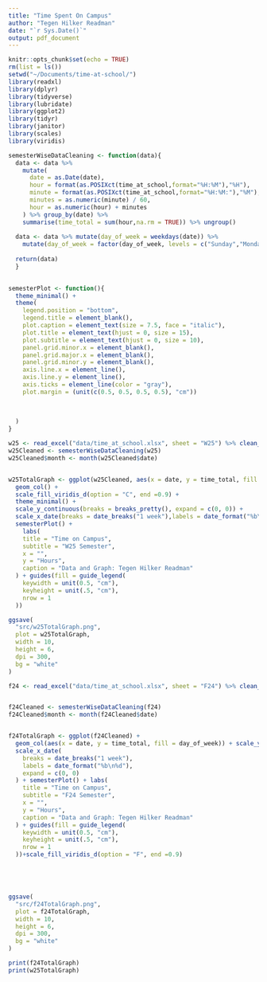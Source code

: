 ```yaml
---
title: "Time Spent On Campus"
author: "Tegen Hilker Readman"
date: "`r Sys.Date()`"
output: pdf_document
---
```


```r
knitr::opts_chunk$set(echo = TRUE)
rm(list = ls())
setwd("~/Documents/time-at-school/")
library(readxl)
library(dplyr)
library(tidyverse)
library(lubridate)
library(ggplot2)
library(tidyr)
library(janitor)
library(scales)
library(viridis)
```

```r
semesterWiseDataCleaning <- function(data){
  data <- data %>% 
    mutate(
      date = as.Date(date),
      hour = format(as.POSIXct(time_at_school,format="%H:%M"),"%H"),
      minute = format(as.POSIXct(time_at_school,format="%H:%M:"),"%M"),
      minutes = as.numeric(minute) / 60,
      hour = as.numeric(hour) + minutes
    ) %>% group_by(date) %>% 
    summarise(time_total = sum(hour,na.rm = TRUE)) %>% ungroup() 
  
  data <- data %>% mutate(day_of_week = weekdays(date)) %>% 
    mutate(day_of_week = factor(day_of_week, levels = c("Sunday","Monday", "Tuesday", "Wednesday", "Thursday", "Friday", "Saturday")))
  
  return(data)
  }
  

semesterPlot <- function(){
  theme_minimal() + 
  theme(
    legend.position = "bottom",
    legend.title = element_blank(),
    plot.caption = element_text(size = 7.5, face = "italic"),
    plot.title = element_text(hjust = 0, size = 15),
    plot.subtitle = element_text(hjust = 0, size = 10),
    panel.grid.minor.x = element_blank(),
    panel.grid.major.x = element_blank(),
    panel.grid.minor.y = element_blank(),
    axis.line.x = element_line(),
    axis.line.y = element_line(),
    axis.ticks = element_line(color = "gray"),
    plot.margin = (unit(c(0.5, 0.5, 0.5, 0.5), "cm"))
    
    
    
  )
}
```


```r
w25 <- read_excel("data/time_at_school.xlsx", sheet = "W25") %>% clean_names()
w25Cleaned <- semesterWiseDataCleaning(w25)
w25Cleaned$month <- month(w25Cleaned$date) 


w25TotalGraph <- ggplot(w25Cleaned, aes(x = date, y = time_total, fill = day_of_week)) + 
  geom_col() + 
  scale_fill_viridis_d(option = "C", end =0.9) + 
  theme_minimal() + 
  scale_y_continuous(breaks = breaks_pretty(), expand = c(0, 0)) + 
  scale_x_date(breaks = date_breaks("1 week"),labels = date_format("%b\n%d"),expand = c(0, 0))+
  semesterPlot() +
    labs(
    title = "Time on Campus",
    subtitle = "W25 Semester",
    x = "",
    y = "Hours",
    caption = "Data and Graph: Tegen Hilker Readman"
  ) + guides(fill = guide_legend(
    keywidth = unit(0.5, "cm"),
    keyheight = unit(.5, "cm"),
    nrow = 1
  ))

ggsave(
  "src/w25TotalGraph.png",
  plot = w25TotalGraph,
  width = 10,
  height = 6,
  dpi = 300,
  bg = "white"
)
```

```r
f24 <- read_excel("data/time_at_school.xlsx", sheet = "F24") %>% clean_names()


f24Cleaned <- semesterWiseDataCleaning(f24)
f24Cleaned$month <- month(f24Cleaned$date)


f24TotalGraph <- ggplot(f24Cleaned) +
  geom_col(aes(x = date, y = time_total, fill = day_of_week)) + scale_y_continuous(breaks = breaks_pretty(), expand = c(0, 0)) +
  scale_x_date(
    breaks = date_breaks("1 week"),
    labels = date_format("%b\n%d"),
    expand = c(0, 0)
  ) + semesterPlot() + labs(
    title = "Time on Campus",
    subtitle = "F24 Semester",
    x = "",
    y = "Hours",
    caption = "Data and Graph: Tegen Hilker Readman"
  ) + guides(fill = guide_legend(
    keywidth = unit(0.5, "cm"),
    keyheight = unit(.5, "cm"),
    nrow = 1
  ))+scale_fill_viridis_d(option = "F", end =0.9) 





ggsave(
  "src/f24TotalGraph.png",
  plot = f24TotalGraph,
  width = 10,
  height = 6,
  dpi = 300,
  bg = "white"
)
```

```r
print(f24TotalGraph)
print(w25TotalGraph)

```
